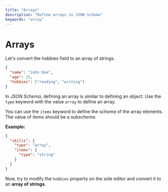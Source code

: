 ```yaml
---
title: "Arrays"
description: "Define arrays in JSON Schema"
keywords: "array"
---
```


# Arrays

Let's convert the hobbies field to an array of strings. 
  
```json highlightLineStart={4}
{
  "name": "John Doe",
  "age": 25,
  "hobbies": ["reading", "writing"]
}
```


In _JSON Schema_, defining an array is similar to defining an object. Use the `type` keyword with the value `array` to define an array. 

You can use the `items` keyword to define the *schema* of the array elements. The value of items should be a *subschema*.

**Example:**
```json
{
  "skills": {
    "type": "array",
    "items": {
      "type": "string"
    }
  }
}
```


Now, try to modify the `hobbies` property on the side editor and convert it to an **array of strings**.

